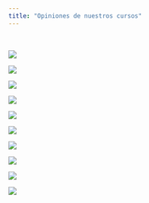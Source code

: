 ```yaml
---
title: "Opiniones de nuestros cursos"
---
```


\

![](images/3-01.png)

![](images/8.png)

![](images/2.png)

![](images/1.png)

![](images/4.png)

![](images/5.png)

![](images/6.png)

![](images/7.png)

![](images/chicho%202.png)

![](images/miguel2.png)


